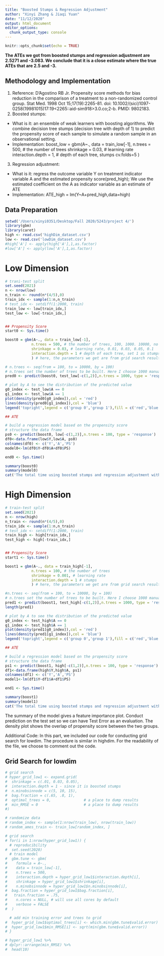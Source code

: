 ```yaml
---
title: "Boosted Stumps & Regression Adjustment"
author: "Xinyi Zhang & Jiaqi Yuan"
date: "11/12/2020"
output: html_document
editor_options: 
  chunk_output_type: console
---
```


```r
knitr::opts_chunk$set(echo = TRUE)
```
**The ATEs we got from boosted stumps and regression adjustment are 2.5271 and -3.083. We conclude that it is a close estimate where the true ATEs that are 2.5 and -3.**

## Methodology and Implementation
1. Reference: D'Agostino RB Jr. Propensity score methods for bias reduction in the comparison of a treatment to a non-randomized control group. Stat Med. 1998 Oct 15;17(19):2265-81. doi: 10.1002/(sici)1097-0258(19981015)17:19<2265::aid-sim918>3.0.co;2-b. PMID: 9802183.
2. Boosted stumps: 
- What is it: an ensemble of weak learners with boosting algorithms. We combine decision tree stumps (decision tree with depth of 1) to predict the propensity score of each sample to simulate a random sample in an observational setting. 
- Implementation: boost_low = gbm(A~., data = train_low[-1], 
            n.trees = 500, # the number of trees
            shrinkage = 0.03, # learning rate
            interaction.depth = 1, # depth of each tree, stumps
            cv.folds=5
            )
3. Regression adjustment: 
- What is it: regress the outcome variable Y on treatment indicator variable A and the estimated propensity score(pred_high); We use the estimated coefficient on the A as indicator variable as an estimate of ATE
- Implementation: ATE_high = lm(Y~A+pred_high,data=high)


## Data Preparation
```r
setwd('/Users/xinyi0351/Desktop/Fall 2020/5243/project 4/')
library(gbm)
library(caret)
high <- read.csv('highDim_dataset.csv')
low <- read.csv('lowDim_dataset.csv')
#high['A'] <- apply(high['A'],1,as.factor)
#low['A'] <- apply(low['A'],1,as.factor)
```

# Low Dimension
```r
# trani-test split
set.seed(2021)
n <- nrow(low)
n_train <- round(n*(4/5),0)
train_idx <- sample(1:n,n_train)
# test_idx <- setdiff(1:2000, train)
train_low <- low[train_idx,]
test_low <- low[-train_idx,]


## Propensity Score
start0 <- Sys.time()

boost0 = gbm(A~., data = train_low[-1], 
            n.trees = 500, # the number of trees, 100, 1000. 10000, no big diff
            shrinkage = 0.03, # learning rate, 0.01, 0.03, 0.05, 0.1
            interaction.depth = 1 # depth of each tree, set 1 as stumps
            ) # here, the parameters we get are from grid search results - see the bottom of the file for detail

# n.trees <- seq(from = 100, to = 10000, by = 100)
# n.trees set the number of trees to be built. Here I choose 1000 manually.
pred0 <- predict(boost0, test_low[-c(1,2)],n.trees = 1000, type = 'response')

# plot by A to see the distribution of the predicted value
g0_index <- test_low$A == 0
g1_index <- test_low$A == 1
plot(density(pred0[g0_index]),col = 'red')
lines(density(pred0[g1_index]),col = 'blue')
legend('topright',legend = c('group 0','group 1'),fill = c('red','blue'))

## ATE

# build a regression model based on the propensity score
# structure the data frame
ps0 <- predict(boost0, low[-c(1,2)],n.trees = 100, type = 'response')
df0<-data.frame(low$Y,low$A, ps0)
colnames(df0) <- c('Y','A','PS')
model0<-lm(df0$Y~df0$A+df0$PS)

end0 <- Sys.time()
```

```r
summary(boost0)
summary(model0)
cat('The total time using boosted stumps and regression adjustment with low dimension data is:', end0 - start0,'s')
```

# High Dimension
```r
# train-test split
set.seed(2021)
n <- nrow(high)
n_train <- round(n*(4/5),0)
train_idx <- sample(1:n,n_train)
# test_idx <- setdiff(1:2000, train)
train_high <- high[train_idx,]
test_high <- high[-train_idx,]


## Propensity Score
start1 <- Sys.time()

boost1 = gbm(A~., data = train_high[-1], 
            n.trees = 100, # the number of trees
            shrinkage = 0.001, # learning rate
            interaction.depth = 1 # stumps
            ) # here, the parameters we get are from grid search results - see the bottom of the file for detail

#n.trees <- seq(from = 100, to = 10000, by = 100)
# n.trees set the number of trees to be built. Here I choose 1000 manually.
pred1 <- predict(boost1, test_high[-c(1,2)],n.trees = 1000, type = 'response')
length(pred1)

# plot by A to see the distribution of the predicted value
g0_index <- test_high$A == 0
g1_index <- test_high$A == 1
plot(density(pred1[g0_index]),col = 'red')
lines(density(pred1[g1_index]),col = 'blue')
legend('topright',legend = c('group 0','group 1'),fill = c('red','blue'))

## ATE

# build a regression model based on the propensity score
# structure the data frame
ps1 <- predict(boost1, high[-c(1,2)],n.trees = 100, type = 'response')
df1<-data.frame(high$Y,high$A, ps1)
colnames(df1) <- c('Y','A','PS')
model1<-lm(df1$Y~df1$A+df1$PS)

end1 <- Sys.time()
```

```r
summary(boost1)
summary(model1)
cat('The total time using boosted stumps and regression adjustment with high dimension data is:', end1 - start1,'s')
```

The summary of the model gives a feature importance plot. Conduct prediction on the test set so we can have Test Error as an evaluation. The density plot shows the overlap of propensity score between the two groups.

Additional Code: 
In this part, we included our code for conducting grid search for lowdim. The procedure is similar in highdim. For the readability of the file, we choose to comment out the code. 

## Grid Search for lowdim
```r
# grid search
# hyper_grid_low1 <- expand.grid(
#  shrinkage = c(.01, 0.03, 0.05),
#  interaction.depth = 1 - since it is boosted stumps
#  n.minobsinnode = c(5, 10, 15),
#  bag.fraction = c(.65, .8, 1), 
#  optimal_trees = 0,               # a place to dump results
#  min_RMSE = 0                     # a place to dump results
#)

# randomize data
# random_index <- sample(1:nrow(train_low), nrow(train_low))
# random_ames_train <- train_low[random_index, ]

# grid search 
# for(i in 1:nrow(hyper_grid_low1)) {
  # reproducibility
#  set.seed(2020)
  # train model
#  gbm.tune <- gbm(
#    formula = A~.,
#    data = train_low[-1],
#    n.trees = 500,
#    interaction.depth = hyper_grid_low1$interaction.depth[i],
#    shrinkage = hyper_grid_low1$shrinkage[i],
#    n.minobsinnode = hyper_grid_low1$n.minobsinnode[i],
#  bag.fraction = hyper_grid_low1$bag.fraction[i],
#   train.fraction = .75,
#    n.cores = NULL, # will use all cores by default
#    verbose = FALSE
#  )

  # add min training error and trees to grid
#  hyper_grid_low1$optimal_trees[i] <- which.min(gbm.tune$valid.error)
#  hyper_grid_low1$min_RMSE[i] <- sqrt(min(gbm.tune$valid.error))
# }

# hyper_grid_low1 %>% 
# dplyr::arrange(min_RMSE) %>%
#  head(10)
```







